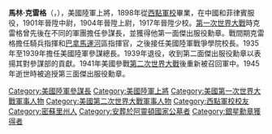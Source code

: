 {{Unreferenced|time=2014-12-25T03:26:45+00:00}}
{{Infobox military person
|name=喬治·馬林·克萊格
|birth_date= {{birth date|1875|8|5}}
|death_date= {{death date and age|1945|7|25|1875|8|5}}
|birth_place= [[密蘇里州|密蘇里州]]聖約瑟夫
|death_place= [[華盛頓特區|華盛頓特區]]
|placeofburial= [[阿靈頓國家公墓|阿靈頓國家公墓]]
|image= MalinCraig.jpg
|caption= 馬林·克萊格將軍
|nickname=
|allegiance={{flagicon|United States}}美國
|branch=美國陸軍
|serviceyears= 1898–1939<br/>1941–1945
|rank= [[File:US-O10_insignia.svg|35px]] [[上將_(美國)|上將]]
|commands= [[美國陸軍參謀長|美國陸軍參謀總部]]<br/>第九軍團
|Education= [[United_States_Military_Academy|United States Military Academy]] class of 1898
|battles= 中國遠征(八國聯軍)<br/>[[第一次世界大戰|第一次世界大戰]]<br/>[[第二次世界大戰|第二次世界大戰]]
|awards= [[陸軍傑出服役勳章_(美國)|傑出服役勳章]] (3)
|laterwork=
|relations=
}}
'''馬林‧克雷格'''（{{lang-en|'''Malin Craig'''}}，{{bd|1875年|8月5日|1945年|7月25日|catIdx=Craig}}），美國陸軍上將，1898年從[[西點軍校|西點軍校]]畢業，在中國和菲律賓服役，1901年晉陞中尉，1904年晉陞上尉，1917年晉陞少校。[[第一次世界大戰|第一次世界大戰]]時克雷格曾先後在不同的軍團擔任參謀長，並獲得他第一面傑出服役勳章。戰間期克雷格擔任騎兵指揮和[[巴拿馬運河|巴拿馬運河]]區指揮官，之後接任美國陸軍戰爭學院校長。1935年至1939年擔任美國陸軍參謀總長。1939年退役，收到第二面傑出服役勳章以表揚其對參謀部的貢獻。1941年美國參戰[[第二次世界大戰|第二次世界大戰]]後重新被召回軍中。1945年逝世時被追授第三面傑出服役勳章。

{{美國陸軍參謀長}}
{{Authority control}}

{{DEFAULTSORT:Craig, Malin}}
[[Category:美國陸軍參謀長|Category:美國陸軍參謀長]]
[[Category:美國陸軍上將|Category:美國陸軍上將]]
[[Category:美國第一次世界大戰軍事人物|Category:美國第一次世界大戰軍事人物]]
[[Category:美國第二次世界大戰軍事人物|Category:美國第二次世界大戰軍事人物]]
[[Category:西點軍校校友|Category:西點軍校校友]]
[[Category:密蘇里州人|Category:密蘇里州人]]
[[Category:安葬於阿靈頓國家公墓者|Category:安葬於阿靈頓國家公墓者]]
[[Category:銀星勳章獲得者|Category:銀星勳章獲得者]]